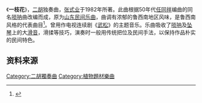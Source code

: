 《'''一枝花'''》，[[二胡|二胡]]独奏曲，[[张式业|张式业]]于1982年所著。此曲根据50年代[[任同祥|任同祥]]编曲的同名[[唢呐|唢呐]]曲改编而成，原为[[山东|山东]][[民间乐曲|民间乐曲]]，曲调有浓郁的鲁西南地区风味，是鲁西南风格的代表曲目<ref>{{Cite web |url=http://suona.com/dboard/memo.asp?srcid=1069 |title=鲁西南鼓吹乐简介 |accessdate=2012-01-18 |archive-date=2016-03-04 |archive-url=https://web.archive.org/web/20160304083310/http://suona.com/dboard/memo.asp?srcid=1069 |dead-url=no }}</ref>。曾用作电视连续剧《[[武松|武松]]》的主题音乐。乐曲吸收了[[唢呐|唢呐]]及[[坠琴|坠琴]]上的大[[滑音|滑音]]，滑揉等技巧，演奏时一般用传统把位及民间手法，以保持作品朴实的民间特色。

==资料来源==
<references />

[[Category:二胡獨奏曲|Category:二胡獨奏曲]]
[[Category:植物題材樂曲|Category:植物題材樂曲]]
